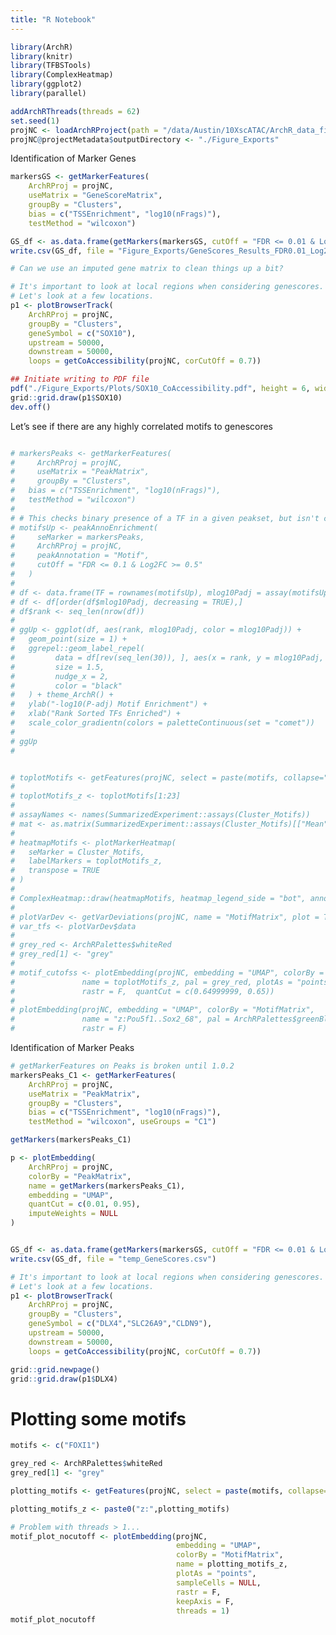 ```yaml
---
title: "R Notebook"
---
```


```r
library(ArchR)
library(knitr)
library(TFBSTools)
library(ComplexHeatmap)
library(ggplot2)
library(parallel)

addArchRThreads(threads = 62) 
set.seed(1)
projNC <- loadArchRProject(path = "/data/Austin/10XscATAC/ArchR_data_final_backup/")
projNC@projectMetadata$outputDirectory <- "./Figure_Exports"
```

Identification of Marker Genes
```r
markersGS <- getMarkerFeatures(
    ArchRProj = projNC, 
    useMatrix = "GeneScoreMatrix", 
    groupBy = "Clusters",
    bias = c("TSSEnrichment", "log10(nFrags)"),
    testMethod = "wilcoxon")

GS_df <- as.data.frame(getMarkers(markersGS, cutOff = "FDR <= 0.01 & Log2FC >= 1"))
write.csv(GS_df, file = "Figure_Exports/GeneScores_Results_FDR0.01_Log2FC-1.csv")

# Can we use an imputed gene matrix to clean things up a bit?

# It's important to look at local regions when considering genescores.
# Let's look at a few locations.
p1 <- plotBrowserTrack(
    ArchRProj = projNC, 
    groupBy = "Clusters", 
    geneSymbol = c("SOX10"), 
    upstream = 50000,
    downstream = 50000,
    loops = getCoAccessibility(projNC, corCutOff = 0.7))

## Initiate writing to PDF file
pdf("./Figure_Exports/Plots/SOX10_CoAccessibility.pdf", height = 6, width = 8)
grid::grid.draw(p1$SOX10)
dev.off()
```
Let's see if there are any highly correlated motifs to genescores
```r

```


```r

# markersPeaks <- getMarkerFeatures(
#     ArchRProj = projNC, 
#     useMatrix = "PeakMatrix", 
#     groupBy = "Clusters",
#   bias = c("TSSEnrichment", "log10(nFrags)"),
#   testMethod = "wilcoxon")
# 
# # This checks binary presence of a TF in a given peakset, but isn't chromvAR
# motifsUp <- peakAnnoEnrichment(
#     seMarker = markersPeaks,
#     ArchRProj = projNC,
#     peakAnnotation = "Motif",
#     cutOff = "FDR <= 0.1 & Log2FC >= 0.5"
#   )
# 
# df <- data.frame(TF = rownames(motifsUp), mlog10Padj = assay(motifsUp)[,1])
# df <- df[order(df$mlog10Padj, decreasing = TRUE),]
# df$rank <- seq_len(nrow(df))
# 
# ggUp <- ggplot(df, aes(rank, mlog10Padj, color = mlog10Padj)) + 
#   geom_point(size = 1) +
#   ggrepel::geom_label_repel(
#         data = df[rev(seq_len(30)), ], aes(x = rank, y = mlog10Padj, label = TF), 
#         size = 1.5,
#         nudge_x = 2,
#         color = "black"
#   ) + theme_ArchR() + 
#   ylab("-log10(P-adj) Motif Enrichment") + 
#   xlab("Rank Sorted TFs Enriched") +
#   scale_color_gradientn(colors = paletteContinuous(set = "comet"))
# 
# ggUp
# 


# toplotMotifs <- getFeatures(projNC, select = paste(motifs, collapse="|"), useMatrix = "MotifMatrix")
# 
# toplotMotifs_z <- toplotMotifs[1:23]
# 
# assayNames <- names(SummarizedExperiment::assays(Cluster_Motifs))
# mat <- as.matrix(SummarizedExperiment::assays(Cluster_Motifs)[["Mean"]])
# 
# heatmapMotifs <- plotMarkerHeatmap(
#   seMarker = Cluster_Motifs, 
#   labelMarkers = toplotMotifs_z,
#   transpose = TRUE
# )
# 
# ComplexHeatmap::draw(heatmapMotifs, heatmap_legend_side = "bot", annotation_legend_side = "bot")
# 
# plotVarDev <- getVarDeviations(projNC, name = "MotifMatrix", plot = TRUE)
# var_tfs <- plotVarDev$data
# 
# grey_red <- ArchRPalettes$whiteRed
# grey_red[1] <- "grey"
# 
# motif_cutofss <- plotEmbedding(projNC, embedding = "UMAP", colorBy = "MotifMatrix",
#               name = toplotMotifs_z, pal = grey_red, plotAs = "points", sampleCells = NULL,
#               rastr = F,  quantCut = c(0.64999999, 0.65))
# 
# plotEmbedding(projNC, embedding = "UMAP", colorBy = "MotifMatrix",
#               name = "z:Pou5f1..Sox2_68", pal = ArchRPalettes$greenBlue,
#               rastr = F)
```

Identification of Marker Peaks
```r
# getMarkerFeatures on Peaks is broken until 1.0.2
markersPeaks_C1 <- getMarkerFeatures(
    ArchRProj = projNC, 
    useMatrix = "PeakMatrix", 
    groupBy = "Clusters",
    bias = c("TSSEnrichment", "log10(nFrags)"),
    testMethod = "wilcoxon", useGroups = "C1")

getMarkers(markersPeaks_C1)

p <- plotEmbedding(
    ArchRProj = projNC, 
    colorBy = "PeakMatrix", 
    name = getMarkers(markersPeaks_C1), 
    embedding = "UMAP",
    quantCut = c(0.01, 0.95),
    imputeWeights = NULL
)


GS_df <- as.data.frame(getMarkers(markersGS, cutOff = "FDR <= 0.01 & Log2FC >= 1"))
write.csv(GS_df, file = "temp_GeneScores.csv")

# It's important to look at local regions when considering genescores.
# Let's look at a few locations.
p1 <- plotBrowserTrack(
    ArchRProj = projNC, 
    groupBy = "Clusters", 
    geneSymbol = c("DLX4","SLC26A9","CLDN9"), 
    upstream = 50000,
    downstream = 50000,
    loops = getCoAccessibility(projNC, corCutOff = 0.7))

grid::grid.newpage()
grid::grid.draw(p1$DLX4)

```


# Plotting some motifs
```r
motifs <- c("FOXI1")

grey_red <- ArchRPalettes$whiteRed
grey_red[1] <- "grey"

plotting_motifs <- getFeatures(projNC, select = paste(motifs, collapse="|"), useMatrix = "MotifMatrix")

plotting_motifs_z <- paste0("z:",plotting_motifs)

# Problem with threads > 1...
motif_plot_nocutoff <- plotEmbedding(projNC,
                                     embedding = "UMAP",
                                     colorBy = "MotifMatrix",
                                     name = plotting_motifs_z,
                                     plotAs = "points",
                                     sampleCells = NULL,
                                     rastr = F,
                                     keepAxis = F,
                                     threads = 1)
motif_plot_nocutoff
```

